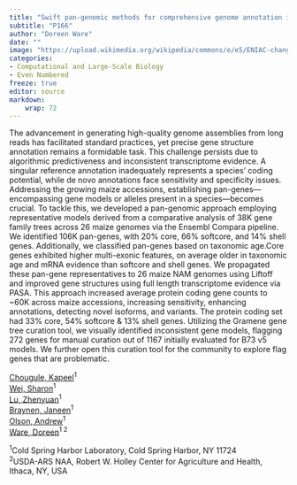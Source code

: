 ```yaml
---
title: "Swift pan-genomic methods for comprehensive genome annotation in maize genomes"
subtitle: "P166"
author: "Doreen Ware"
date: ""
image: "https://upload.wikimedia.org/wikipedia/commons/e/e5/ENIAC-changing_a_tube.jpg"
categories: 
- Computational and Large-Scale Biology
- Even Numbered
freeze: true
editor: source
markdown: 
    wrap: 72
---
```


The advancement in generating high-quality genome assemblies from long reads has facilitated standard practices, yet precise gene structure annotation remains a formidable task. This challenge persists due to algorithmic predictiveness and inconsistent transcriptome evidence. A singular reference annotation inadequately represents a species' coding potential, while de novo annotations face sensitivity and specificity issues. Addressing the growing maize accessions, establishing pan-genes—encompassing gene models or alleles present in a species—becomes crucial. To tackle this, we developed a pan-genomic approach employing representative models derived from a comparative analysis of 38K gene family trees across 26 maize genomes via the Ensembl Compara pipeline. We identified 106K pan-genes, with 20% core, 66% softcore, and 14% shell genes. Additionally, we classified pan-genes based on taxonomic age.Core genes exhibited higher multi-exonic features, on average older in taxonomic age and mRNA evidence than softcore and shell genes. We propagated these pan-gene representatives to 26 maize NAM genomes using Liftoff and improved gene structures using full length transcriptome evidence via PASA. This approach increased average protein coding gene counts to ~60K across maize accessions, increasing sensitivity, enhancing annotations, detecting novel isoforms, and variants. The protein coding set had 33% core, 54% softcore & 13% shell genes. Utilizing the Gramene gene tree curation tool, we visually identified inconsistent gene models, flagging 272 genes for manual curation out of 1167 initially evaluated for B73 v5 models. We further open this curation tool for the community to explore flag genes that are problematic.

<a href='mailto:kchougul@cshl.edu'>Chougule, Kapeel</a><sup>1</sup><br><a href='mailto:weix@cshl.edu'>Wei, Sharon</a><sup>1</sup><br><a href='mailto:luj@cshl.edu'>Lu, Zhenyuan</a><sup>1</sup><br><a href='mailto:braynen@cshl.edu'>Braynen, Janeen</a><sup>1</sup><br><a href='mailto:olson@cshl.edu'>Olson, Andrew</a><sup>1</sup><br><a href='mailto:ware@cshl.edu'>Ware, Doreen</a><sup>1 2</sup><br>

<sup>1</sup>Cold Spring Harbor Laboratory, Cold Spring Harbor, NY 11724<br><sup>2</sup>USDA-ARS NAA, Robert W. Holley Center for Agriculture and Health, Ithaca, NY, USA<br>